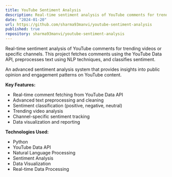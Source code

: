 ```yaml
---
title: YouTube Sentiment Analysis
description: Real-time sentiment analysis of YouTube comments for trending videos or specific channels. This project fetches comments using the YouTube Data API, preprocesses text using NLP techniques, and classifies sentiment.
date: "2024-01-20"
url: https://github.com/sharma93manvi/youtube-sentiment-analysis
published: true
repository: sharma93manvi/youtube-sentiment-analysis
---
```


Real-time sentiment analysis of YouTube comments for trending videos or specific channels. This project fetches comments using the YouTube Data API, preprocesses text using NLP techniques, and classifies sentiment.

An advanced sentiment analysis system that provides insights into public opinion and engagement patterns on YouTube content.

**Key Features:**
- Real-time comment fetching from YouTube Data API
- Advanced text preprocessing and cleaning
- Sentiment classification (positive, negative, neutral)
- Trending video analysis
- Channel-specific sentiment tracking
- Data visualization and reporting

**Technologies Used:**
- Python
- YouTube Data API
- Natural Language Processing
- Sentiment Analysis
- Data Visualization
- Real-time Data Processing
